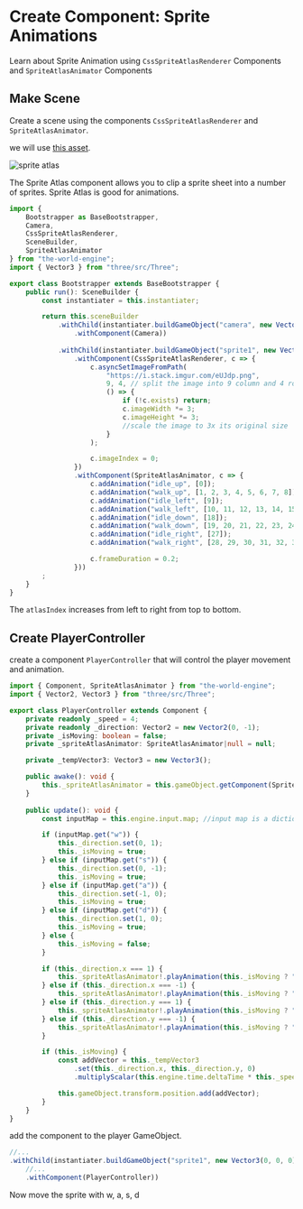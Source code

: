 
# Create Component: Sprite Animations

Learn about Sprite Animation using `CssSpriteAtlasRenderer` Components and `SpriteAtlasAnimator` Components

## Make Scene

Create a scene using the components `CssSpriteAtlasRenderer` and `SpriteAtlasAnimator`.

we will use [this asset](https://i.stack.imgur.com/eUJdp.png).

![sprite atlas](https://i.stack.imgur.com/eUJdp.png)

The Sprite Atlas component allows you to clip a sprite sheet into a number of sprites.
Sprite Atlas is good for animations.

```typescript title="./asset/Bootstrapper.ts"
import { 
    Bootstrapper as BaseBootstrapper,
    Camera,
    CssSpriteAtlasRenderer,
    SceneBuilder,
    SpriteAtlasAnimator
} from "the-world-engine";
import { Vector3 } from "three/src/Three";

export class Bootstrapper extends BaseBootstrapper {
    public run(): SceneBuilder {
        const instantiater = this.instantiater;

        return this.sceneBuilder
            .withChild(instantiater.buildGameObject("camera", new Vector3(0, 0, 10))
                .withComponent(Camera))
            
            .withChild(instantiater.buildGameObject("sprite1", new Vector3(0, 0, 0))
                .withComponent(CssSpriteAtlasRenderer, c => {
                    c.asyncSetImageFromPath(
                        "https://i.stack.imgur.com/eUJdp.png",
                        9, 4, // split the image into 9 column and 4 rows
                        () => {
                            if (!c.exists) return;
                            c.imageWidth *= 3;
                            c.imageHeight *= 3;
                            //scale the image to 3x its original size
                        }
                    );

                    c.imageIndex = 0;
                })
                .withComponent(SpriteAtlasAnimator, c => {
                    c.addAnimation("idle_up", [0]);
                    c.addAnimation("walk_up", [1, 2, 3, 4, 5, 6, 7, 8]);
                    c.addAnimation("idle_left", [9]);
                    c.addAnimation("walk_left", [10, 11, 12, 13, 14, 15, 16, 17]);
                    c.addAnimation("idle_down", [18]);
                    c.addAnimation("walk_down", [19, 20, 21, 22, 23, 24, 25, 26]);
                    c.addAnimation("idle_right", [27]);
                    c.addAnimation("walk_right", [28, 29, 30, 31, 32, 33, 34, 35]);

                    c.frameDuration = 0.2;
                }))
        ;
    }
}
```
<DocumentGame bootstrapper={Bootstrapper1} ignoreEvents />

The `atlasIndex` increases from left to right from top to bottom.

## Create PlayerController

create a component `PlayerController` that will control the player movement and animation.

```typescript title="./asset/script/PlayerController.ts"
import { Component, SpriteAtlasAnimator } from "the-world-engine";
import { Vector2, Vector3 } from "three/src/Three";

export class PlayerController extends Component {
    private readonly _speed = 4;
    private readonly _direction: Vector2 = new Vector2(0, -1);
    private _isMoving: boolean = false;
    private _spriteAtlasAnimator: SpriteAtlasAnimator|null = null;

    private _tempVector3: Vector3 = new Vector3();

    public awake(): void {
        this._spriteAtlasAnimator = this.gameObject.getComponent(SpriteAtlasAnimator);
    }
    
    public update(): void {
        const inputMap = this.engine.input.map; //input map is a dictionary of keyboard inputs

        if (inputMap.get("w")) {
            this._direction.set(0, 1);
            this._isMoving = true;
        } else if (inputMap.get("s")) {
            this._direction.set(0, -1);
            this._isMoving = true;
        } else if (inputMap.get("a")) {
            this._direction.set(-1, 0);
            this._isMoving = true;
        } else if (inputMap.get("d")) {
            this._direction.set(1, 0);
            this._isMoving = true;
        } else {
            this._isMoving = false;
        }

        if (this._direction.x === 1) {
            this._spriteAtlasAnimator!.playAnimation(this._isMoving ? "walk_right" : "idle_right");
        } else if (this._direction.x === -1) {
            this._spriteAtlasAnimator!.playAnimation(this._isMoving ? "walk_left" : "idle_left");
        } else if (this._direction.y === 1) {
            this._spriteAtlasAnimator!.playAnimation(this._isMoving ? "walk_up" : "idle_up");
        } else if (this._direction.y === -1) {
            this._spriteAtlasAnimator!.playAnimation(this._isMoving ? "walk_down" : "idle_down");
        }

        if (this._isMoving) {
            const addVector = this._tempVector3
                .set(this._direction.x, this._direction.y, 0)
                .multiplyScalar(this.engine.time.deltaTime * this._speed);

            this.gameObject.transform.position.add(addVector);
        }
    }
}
```

add the component to the player GameObject.

```typescript title="./asset/Bootstrapper.ts"
//...
.withChild(instantiater.buildGameObject("sprite1", new Vector3(0, 0, 0))
    //...
    .withComponent(PlayerController))
```

<DocumentGame bootstrapper={Bootstrapper2} allowScroll />
Now move the sprite with w, a, s, d
